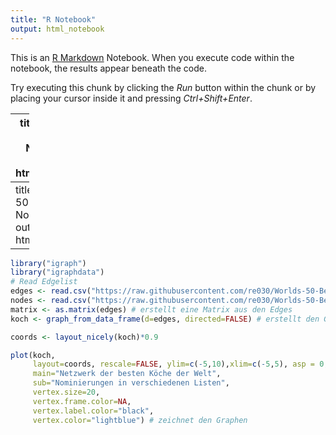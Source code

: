 ```yaml
---
title: "R Notebook"
output: html_notebook
---
```


This is an [R Markdown](http://rmarkdown.rstudio.com) Notebook. When you execute code within the notebook, the results appear beneath the code. 

Try executing this chunk by clicking the *Run* button within the chunk or by placing your cursor inside it and pressing *Ctrl+Shift+Enter*. 

---
  title: "Worlds 50 Best Notebook"
output: html_notebook
---
  title: "Worlds 50 Best Notebook"
output: html_notebook
---


```r
library("igraph")  
library("igraphdata")
# Read Edgelist
edges <- read.csv("https://raw.githubusercontent.com/re030/Worlds-50-Best/master/226305_Projekt_World_Edgelist.csv.csv", header=T, as.is=T, sep = ",") # liest die Edgelist ein
nodes <- read.csv("https://raw.githubusercontent.com/re030/Worlds-50-Best/master/226305_Projekt_World_Nodelist.csv.csv", header=T, as.is=T, sep=",") #liest die Nodelist ein
matrix <- as.matrix(edges) # erstellt eine Matrix aus den Edges 
koch <- graph_from_data_frame(d=edges, directed=FALSE) # erstellt den Graph mit dem Namen koch

coords <- layout_nicely(koch)*0.9

plot(koch,
     layout=coords, rescale=FALSE, ylim=c(-5,10),xlim=c(-5,5), asp = 0,
     main="Netzwerk der besten Köche der Welt", 
     sub="Nominierungen in verschiedenen Listen",
     vertex.size=20,
     vertex.frame.color=NA,
     vertex.label.color="black",
     vertex.color="lightblue") # zeichnet den Graphen
```
